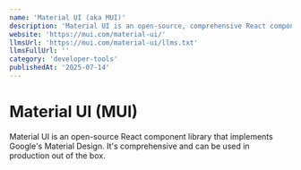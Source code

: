 ```yaml
---
name: 'Material UI (aka MUI)'
description: 'Material UI is an open-source, comprehensive React component library that can be used in production out of the box.'
website: 'https://mui.com/material-ui/'
llmsUrl: 'https://mui.com/material-ui/llms.txt'
llmsFullUrl: ''
category: 'developer-tools'
publishedAt: '2025-07-14'
---
```


# Material UI (MUI)

Material UI is an open-source React component library that implements Google's Material Design. It's comprehensive and can be used in production out of the box.
